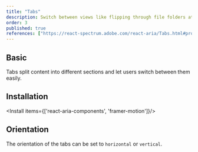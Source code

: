 ```yaml
---
title: "Tabs"
description: Switch between views like flipping through file folders at a desk, organizing content without clutter.
order: 3
published: true
references: ["https://react-spectrum.adobe.com/react-aria/Tabs.html#props", "https://www.framer.com/motion/layout-animations/"]
---
```



## Basic
Tabs split content into different sections and let users switch between them easily.
<How isCenter={false} toUse="navigation/tabs-demo" />

## Installation

<Install items={['react-aria-components', 'framer-motion']}/>

<SourceCode toShow='tabs'/>

## Orientation
The orientation of the tabs can be set to `horizontal` or `vertical`.
<How minW72 toUse="navigation/tabs-orientation-demo" />
